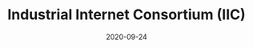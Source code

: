 ---
title: Industrial Internet Consortium (IIC)
category: Partners
status: publish
date: 2020-09-24
slug: The IIC is a consortium of 300+ global IoT enterprises. IoTeX co-chairs the IIC Blockchain Task Group.
website: https://medium.com/iotex/iotex-amazon-and-huawei-selected-as-co-chairs-of-the-iic-blockchain-task-group-9032b7b7443f
twitter:
logo: /img/Industrial Internet Consortium (IIC).png
featured_img: https://wp.gcap1.iotex.io/wp-content/uploads/2020/10/industrial-ic.jpg
telegram:
---